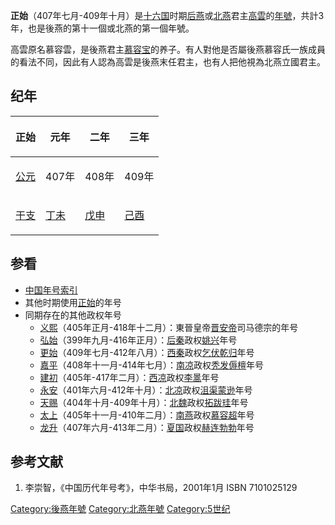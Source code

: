 {{Eranamebox|年号=正始
|起讫时间= 407年七月-409年十月
|政权= 後燕或北燕
|帝王= 惠懿帝高雲
|历时= 3年
|timeline= <timeline>
ImageSize  = width:200 height:50
PlotArea   = width:180 height:30 left:10 bottom:20
TimeAxis   = orientation:horizontal
DateFormat = yyyy
Period     = from:304 till:439
AlignBars  = early
ScaleMajor = increment:103 start:304
Colors =
  id:canvas value:rgb(1,1,0.85)
BackgroundColors = canvas:canvas
PlotData =
  width:15 color:black
  bar:era from:start till:end
  bar:era from:384 till:407 color:red
  bar:era from:407 till:436 color:yellow 
  bar:era from:407 till:409 color:green 
  bar:era from:407 till:409 color:blue 
</timeline>
|说明= <span style="color: blue">正始</span>在'''十六國'''、<span style="color: red">後燕</span>、<span style="color: yellow">北燕</span>和<span style="color: green">慕容雲</span>时期的位置。 
}}

'''正始'''（407年七月-409年十月）是[[十六国|十六国]]时期[[后燕|后燕]]或[[北燕|北燕]]君主[[高雲_(十六國)|高雲]]的[[年號|年號]]，共計3年，也是後燕的第十一個或北燕的第一個年號。

高雲原名慕容雲，是後燕君主[[慕容宝|慕容宝]]的养子。有人對他是否屬後燕慕容氏一族成員的看法不同，因此有人認為高雲是後燕末任君主，也有人把他視為北燕立國君主。

==纪年==

{| class="wikitable" 
!正始!!元年!!二年!!三年
|-
![[公元纪年|公元]]
|407年||408年||409年
|-
![[干支纪年|干支]]
|[[丁未|丁未]]||[[戊申|戊申]]||[[己酉|己酉]]
|}

==参看==
*[[中国年号索引|中国年号索引]]
*其他时期使用[[正始|正始]]的年号
*同期存在的其他政权年号
**[[义熙_(晋安帝)|义熙]]（405年正月-418年十二月）：東晉皇帝[[晋安帝|晋安帝]]司马德宗的年号
**[[弘始|弘始]]（399年九月-416年正月）：[[后秦|后秦]]政权[[姚兴|姚兴]]年号
**[[更始_(西秦)|更始]]（409年七月-412年八月）：[[西秦|西秦]]政权[[乞伏乾归|乞伏乾归]]年号
**[[嘉平_(南凉)|嘉平]]（408年十一月-414年七月）：[[南凉|南凉]]政权[[秃发傉檀|秃发傉檀]]年号
**[[建初_(西凉)|建初]]（405年-417年二月）：[[西凉|西凉]]政权[[李暠|李暠]]年号
**[[永安_(北凉)|永安]]（401年六月-412年十月）：[[北凉|北凉]]政权[[沮渠蒙逊|沮渠蒙逊]]年号
**[[天赐_(北魏)|天赐]]（404年十月-409年十月）：[[北魏|北魏]]政权[[拓跋珪|拓跋珪]]年号
**[[太上|太上]]（405年十一月-410年二月）：[[南燕_(十六國)|南燕]]政权[[慕容超|慕容超]]年号
**[[龙升|龙升]]（407年六月-413年二月）：[[夏国|夏国]]政权[[赫连勃勃|赫连勃勃]]年号

==参考文献==
# 李崇智，《中国历代年号考》，中华书局，2001年1月 ISBN 7101025129

{{年号|[[建始_(慕容熙)|建始]]|[[中国年号索引|後燕或北燕年號]]|[[太平_(馮跋)|太平]]}}
{{晉十六國年號}}
[[Category:後燕年號|Category:後燕年號]]
[[Category:北燕年號|Category:北燕年號]]
[[Category:5世纪|Category:5世纪]]